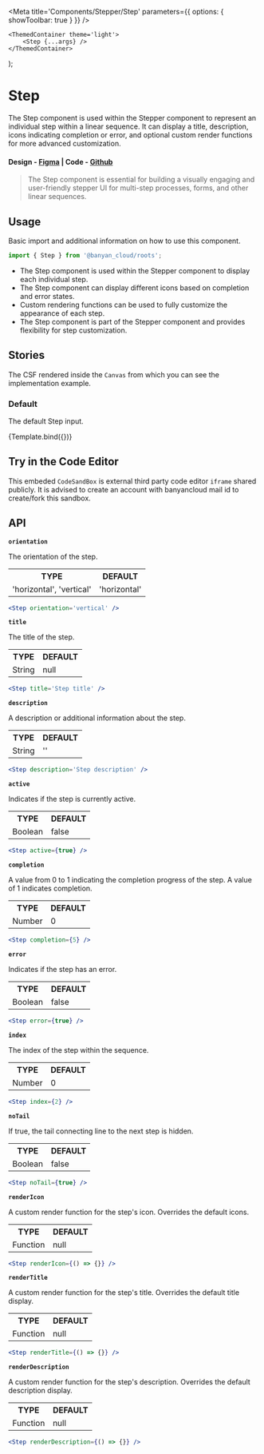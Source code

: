 

<Meta title='Components/Stepper/Step' parameters={{ options: { showToolbar: true } }} />

	<ThemedContainer theme='light'>
		<Step {...args} />
	</ThemedContainer>
);

# Step

The Step component is used within the Stepper component to represent an individual step within a linear sequence. It can display a title, description, icons indicating completion or error, and optional custom render functions for more advanced customization.

#### Design - [Figma](https://www.figma.com/file/e9opoAtQHBo4vFd6u0Co98/Component-Library?node-id=266%3A48405&mode=dev) | Code - [Github](https://github.com/banyandata-cloud/roots/tree/main/components/stepper/step)

> The Step component is essential for building a visually engaging and user-friendly stepper UI for multi-step processes, forms, and other linear sequences.

## Usage

Basic import and additional information on how to use this component.

```js
import { Step } from '@banyan_cloud/roots';
```

-   The Step component is used within the Stepper component to display each individual step.
-   The Step component can display different icons based on completion and error states.
-   Custom rendering functions can be used to fully customize the appearance of each step.
-   The Step component is part of the Stepper component and provides flexibility for step customization.

## Stories

The CSF rendered inside the `Canvas` from which you can see the implementation example.

### Default

The default Step input.

<Canvas>
	<Story
		name='Default'
		args={{
			title: null,
			description: null,
			active: false,
			completion: 1,
			error: false,
			index: 0,
		}}>
		{Template.bind({})}
	</Story>
</Canvas>

## Try in the Code Editor

This embeded `CodeSandBox` is external third party code editor `iframe` shared publicly. It is advised to create an account with banyancloud mail id to create/fork this sandbox.

## API

**`orientation`**

The orientation of the step.

<table style={{ width: '100%' }}>
	<tr>
		<th style={{ textAlign: 'left', width: '50%' }}>TYPE</th>
		<th style={{ textAlign: 'left', width: '50%' }}>DEFAULT</th>
	</tr>
	<tr>
		<td>'horizontal', 'vertical'</td>
		<td>'horizontal'</td>
	</tr>
</table>

```jsx
<Step orientation='vertical' />
```

**`title`**

The title of the step.

<table style={{ width: '100%' }}>
	<tr>
		<th style={{ textAlign: 'left', width: '50%' }}>TYPE</th>
		<th style={{ textAlign: 'left', width: '50%' }}>DEFAULT</th>
	</tr>
	<tr>
		<td>String</td>
		<td>null</td>
	</tr>
</table>

```jsx
<Step title='Step title' />
```

**`description`**

A description or additional information about the step.

<table style={{ width: '100%' }}>
	<tr>
		<th style={{ textAlign: 'left', width: '50%' }}>TYPE</th>
		<th style={{ textAlign: 'left', width: '50%' }}>DEFAULT</th>
	</tr>
	<tr>
		<td>String</td>
		<td>''</td>
	</tr>
</table>

```jsx
<Step description='Step description' />
```

**`active`**

Indicates if the step is currently active.

<table style={{ width: '100%' }}>
	<tr>
		<th style={{ textAlign: 'left', width: '50%' }}>TYPE</th>
		<th style={{ textAlign: 'left', width: '50%' }}>DEFAULT</th>
	</tr>
	<tr>
		<td>Boolean</td>
		<td>false</td>
	</tr>
</table>

```jsx
<Step active={true} />
```

**`completion`**

A value from 0 to 1 indicating the completion progress of the step. A value of 1 indicates completion.

<table style={{ width: '100%' }}>
	<tr>
		<th style={{ textAlign: 'left', width: '50%' }}>TYPE</th>
		<th style={{ textAlign: 'left', width: '50%' }}>DEFAULT</th>
	</tr>
	<tr>
		<td>Number</td>
		<td>0</td>
	</tr>
</table>

```jsx
<Step completion={5} />
```

**`error`**

Indicates if the step has an error.

<table style={{ width: '100%' }}>
	<tr>
		<th style={{ textAlign: 'left', width: '50%' }}>TYPE</th>
		<th style={{ textAlign: 'left', width: '50%' }}>DEFAULT</th>
	</tr>
	<tr>
		<td>Boolean</td>
		<td>false</td>
	</tr>
</table>

```jsx
<Step error={true} />
```

**`index`**

The index of the step within the sequence.

<table style={{ width: '100%' }}>
	<tr>
		<th style={{ textAlign: 'left', width: '50%' }}>TYPE</th>
		<th style={{ textAlign: 'left', width: '50%' }}>DEFAULT</th>
	</tr>
	<tr>
		<td>Number</td>
		<td>0</td>
	</tr>
</table>

```jsx
<Step index={2} />
```

**`noTail`**

If true, the tail connecting line to the next step is hidden.

<table style={{ width: '100%' }}>
	<tr>
		<th style={{ textAlign: 'left', width: '50%' }}>TYPE</th>
		<th style={{ textAlign: 'left', width: '50%' }}>DEFAULT</th>
	</tr>
	<tr>
		<td>Boolean</td>
		<td>false</td>
	</tr>
</table>

```jsx
<Step noTail={true} />
```

**`renderIcon`**

A custom render function for the step's icon. Overrides the default icons.

<table style={{ width: '100%' }}>
	<tr>
		<th style={{ textAlign: 'left', width: '50%' }}>TYPE</th>
		<th style={{ textAlign: 'left', width: '50%' }}>DEFAULT</th>
	</tr>
	<tr>
		<td>Function</td>
		<td>null</td>
	</tr>
</table>

```jsx
<Step renderIcon={() => {}} />
```

**`renderTitle`**

A custom render function for the step's title. Overrides the default title display.

<table style={{ width: '100%' }}>
	<tr>
		<th style={{ textAlign: 'left', width: '50%' }}>TYPE</th>
		<th style={{ textAlign: 'left', width: '50%' }}>DEFAULT</th>
	</tr>
	<tr>
		<td>Function</td>
		<td>null</td>
	</tr>
</table>

```jsx
<Step renderTitle={() => {}} />
```

**`renderDescription`**

A custom render function for the step's description. Overrides the default description display.

<table style={{ width: '100%' }}>
	<tr>
		<th style={{ textAlign: 'left', width: '50%' }}>TYPE</th>
		<th style={{ textAlign: 'left', width: '50%' }}>DEFAULT</th>
	</tr>
	<tr>
		<td>Function</td>
		<td>null</td>
	</tr>
</table>

```jsx
<Step renderDescription={() => {}} />
```
